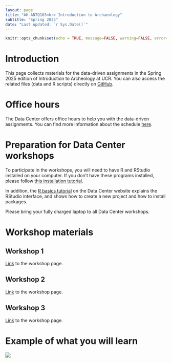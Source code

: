 ```yaml
---
layout: page
title: "AH-ANTQ103<br> Introduction to Archaeology"
subtitle: "Spring 2025"
date: "Last updated: `r Sys.Date()`"
---
```


```r
knitr::opts_chunk$set(echo = TRUE, message=FALSE, warning=FALSE, error=FALSE)
```

# Introduction

This page collects materials for the data-driven assignments in the Spring 2025 edition of Introduction to Archeology at UCR. You can also access the related files (data and R scripts) directly on [GitHub](https://github.com/ucrdatacenter/projects/tree/main/AH-ANTQ103/2025h1).

# Office hours

The Data Center offers office hours to help you with the data-driven assignments. You can find more information about the schedule [here](../../contact.qmd).

# Preparation for Data Center workshops

To participate in the workshops, you will need to have R and RStudio installed on your computer. If you don’t have these programs installed, please follow [this installation tutorial](../../tutorials/r_install.qmd).

In addition, the [R basics tutorial](../../../tutorials/r_basics.qmd) on the Data Center website explains the RStudio interface, and shows how to create a new project and how to install packages.

Please bring your fully charged laptop to all Data Center workshops.

# Workshop materials

## Workshop 1

[Link](AH-ANTQ103/workshop1.qmd) to the workshop page.

## Workshop 2

[Link](AH-ANTQ103/workshop2.qmd) to the workshop page.

## Workshop 3

[Link](AH-ANTQ103/workshop3.qmd) to the workshop page.

# Example of what you will learn

![](AH-ANTQ103/workshop3_files/figure-gfm/plot_3-1.png)
